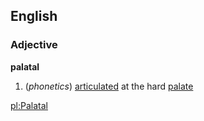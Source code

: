 ==English==
===Adjective===
'''palatal'''

#(''phonetics'') [[articulate]]d at the hard [[palate]]

[[pl:Palatal]]